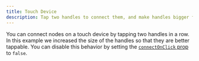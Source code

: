 ```yaml
---
title: Touch Device
description: Tap two handles to connect them, and make handles bigger for smaller devices
---
```


You can connect nodes on a touch device by tapping two handles in a row. In this example we increased the size of the handles so that they are better tappable. You can disable this behavior by setting the [`connectOnClick` prop](/api-reference/react-flow#interaction) to `false`.

<RemoteCodeViewer route="examples/interaction/touch-device" framework="react" />
